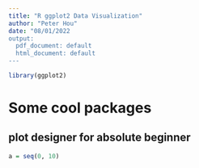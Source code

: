 ```yaml
---
title: "R ggplot2 Data Visualization"
author: "Peter Hou"
date: "08/01/2022
output:
  pdf_document: default
  html_document: default
---
```


``` r
library(ggplot2)
```

# Some cool packages
## plot designer for absolute beginner
``` r


a = seq(0, 10)

```
